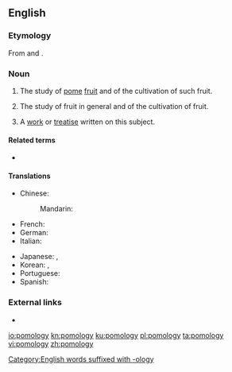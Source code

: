 ==English==

===Etymology===
From {{der|en|la|pōmum ||fruit}} and {{m|en|-ology}}.

===Noun===
{{en-noun|-|pomologies}}

# {{lb|en|botany}} The study of [[pome]] [[fruit]] and of the cultivation of such fruit.
# {{lb|en|botany}} The study of fruit in general and of the cultivation of fruit.
# A [[work]] or [[treatise]] written on this subject.

====Related terms====
* {{l|en|fruticulture}}

====Translations====
{{trans-top}}
* Chinese:
*: Mandarin: {{t+|cmn|果樹學|tr=guǒshùxué}}
* French: {{t+|fr|pomologie}}
* German: {{t+|de|Pomologie|f}}
* Italian: {{t|it|pomologia}}
{{trans-mid}}
* Japanese: {{t|ja|果実学|tr=kajitsugaku}}, {{t|ja|果樹園芸学|tr=kajuengeigaku}}
* Korean: {{t|ko|과실학 (果實學)}}, {{t|ko|과수 원예학 (果樹園藝學)}}
* Portuguese: {{t|pt|pomologia}}
* Spanish: {{t|es|pomologia}}
{{trans-bottom}}

===External links===
* {{pedia}}

[[Category:English words suffixed with -ology]]

[[io:pomology]]
[[kn:pomology]]
[[ku:pomology]]
[[pl:pomology]]
[[ta:pomology]]
[[vi:pomology]]
[[zh:pomology]]